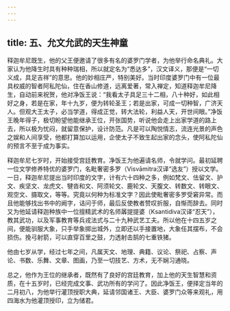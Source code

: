 ```yaml
---
---
---
```

title: 五、允文允武的天生神童
---




释迦牟尼既生，他的父王便邀请了很多有名的婆罗门学者，为他举行命名典礼。大家认为他降生时具有种种瑞相，所以就定名为“悉达多”，汉文译义，那便是“一切义成，具足吉祥”的意思。他的妙相庄严，特别美好。当时印度婆罗门中有一位最具权威的智者阿私陀仙，住在香山修道，远离爱著，常入禅定，知道释迦牟尼降生，自动前来祝贺，他对净饭王说：“我看太子具足三十二相，八十种好，如此相好之身，若是在家，年十九岁，便为转轮圣王；若是出家，可成一切种智，广济天人。但观大王太子，必当学道，得成正觉，转大法轮，利益人天，开世间眼。”净饭王晚年得子，极切盼望他能继承王位，开张国势，听说他会走上出家学道的路上去，所以极为忧闷，就留意保护，设计防范。凡是可以陶悦情志，流连光景的声色之娱和人间享受，他都打算加以运用，企使太子不致生起出家的念头，使阿私陀仙的预言不至于成为事实。

释迦牟尼七岁时，开始接受宫廷教育。净饭王为他遍请名师，令就学问。最初延聘一位文学修养特优的婆罗门，名毗奢密多罗（Visvāmitra汉译“选友”）授以文学。一日，释迦牟尼提出当时印度的文字，计有六十四种之多，例如梵文、佉留文、护文、疾坚文、龙虎文、犍沓和文、阿须轮文、鹿轮文、天腹文、转数文、转眼文、观空文、摄取文，等等。究竟以何种为标准文字？因此使毗奢密多罗受窘异常。而且他能够找出书中的阙字，诘问于师，最后反使教者赞叹折服，自惭而辞去。同时又为他延请释迦种族中一位擅精武术的名师羼提提婆（Ksantidiva汉译“忍天”），教其武功，以及军事教育等兵戎法式与二十九种武艺工夫。所以他在十四五岁之间，便能驯服大象，只手举象掷出城外，立即还以手接置地，大象任其摆布，不会损伤。挽弓射箭，可以直穿百里之鼓，力透射击鹄的七重铁猪。

他由七岁从学，经过七年之间，凡属天文、地理、典籍、议论、祭祀、占察、声论、书数、乐舞、文章、图画，乃至一切技艺、方术，无不娴习通晓。

总之，他作为王位的继承者，既然有了良好的宫廷教育，加上他的天生智慧和资质，在十五岁时，已经完成文事、武功所有的学问了。因此净饭王，便择定当年的二月初八，为他举行灌顶授职大典，延请邻国诸王、大臣、婆罗门众等来观礼，用四海水为他灌顶授印，立为储君。